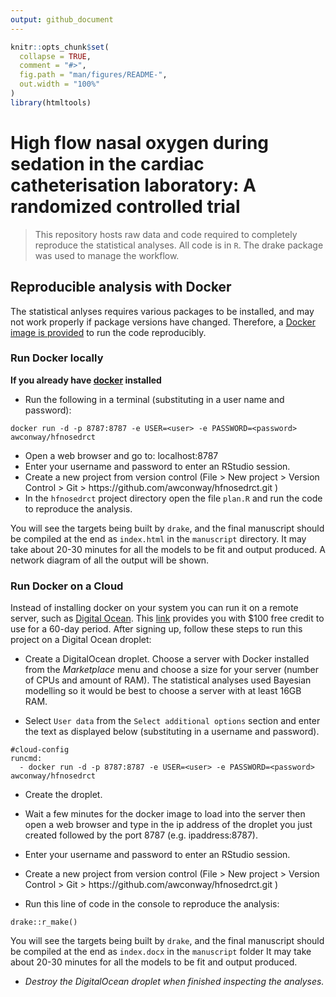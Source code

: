 ```yaml
---
output: github_document
---
```


<!-- README.md is generated from README.Rmd. Please edit that file -->

```r
knitr::opts_chunk$set(
  collapse = TRUE,
  comment = "#>",
  fig.path = "man/figures/README-",
  out.width = "100%"
)
library(htmltools)
```

# High flow nasal oxygen during sedation in the cardiac catheterisation laboratory: A randomized controlled trial

<!-- badges: start -->
<!-- badges: end -->

>This repository hosts raw data and code required to completely reproduce the statistical analyses.  All code is in `R`. The drake package was used to manage the workflow.

## Reproducible analysis with Docker

The statistical anlyses requires various packages to be installed, and may not work properly if package versions have changed. Therefore, a [Docker image is provided](https://hub.docker.com/repository/docker/awconway/hfnosedrct) to run the code reproducibly.

### Run Docker locally

**If you already have [docker](https://docs.docker.com/install/) installed**

- Run the following in a terminal (substituting in a user name and password):

```
docker run -d -p 8787:8787 -e USER=<user> -e PASSWORD=<password> awconway/hfnosedrct
```

- Open a web browser and go to: localhost:8787
- Enter your username and password to enter an RStudio session.
- Create a new project from version control (File > New project > Version Control > Git > https://github.com/awconway/hfnosedrct.git )
- In the `hfnosedrct` project directory open the file `plan.R` and run the code to reproduce the analysis.

You will see the targets being built by `drake`, and the final manuscript should be compiled at the end as `index.html` in the `manuscript` directory. It may take about 20-30 minutes for all the models to be fit and output produced. A network diagram of all the output will be shown. 


### Run Docker on a Cloud

Instead of installing docker on your system you can run it on a remote server, such as [Digital Ocean](https://www.digitialocean.com). This [link](https://m.do.co/c/89cf8df06791) provides you with $100 free credit to use for a 60-day period. After signing up, follow these steps to run this project on a Digital Ocean droplet:

- Create a DigitalOcean droplet. Choose a server with Docker installed from the *Marketplace* menu and choose a size for your server (number of CPUs and amount of RAM). The statistical analyses used Bayesian modelling so it would be best to choose a server with at least 16GB RAM.

- Select `User data` from the `Select additional options` section and enter the text as displayed below (substituting in a username and password).

```
#cloud-config
runcmd:
  - docker run -d -p 8787:8787 -e USER=<user> -e PASSWORD=<password> awconway/hfnosedrct
```

- Create the droplet.

- Wait a few minutes for the docker image to load into the server then open a web browser and type in the ip address of the droplet you just created followed by the port 8787 (e.g. ipaddress:8787).
- Enter your username and password to enter an RStudio session.
- Create a new project from version control (File > New project > Version Control > Git > https://github.com/awconway/hfnosedrct.git )
- Run this line of code in the console to reproduce the analysis:

```
drake::r_make()
```

You will see the targets being built by `drake`, and the final manuscript should be compiled at the end as `index.docx` in the `manuscript` folder It may take about 20-30 minutes for all the models to be fit and output produced. 


- *Destroy the DigitalOcean droplet when finished inspecting the analyses.*

